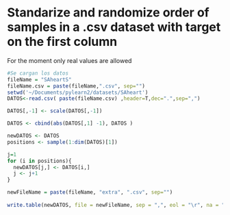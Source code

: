 Standarize and randomize order of samples in a .csv dataset with target on the first column
========================================================

For the moment only real values are allowed

```r
#Se cargan los datos
fileName = "SAheartS"
fileName.csv = paste(fileName,".csv", sep="")
setwd('~/Documents/pylearn2/datasets/SAheart')
DATOS<-read.csv( paste(fileName.csv) ,header=T,dec=".",sep=",")

```


```r
DATOS[,-1] <- scale(DATOS[,-1])
```


```r
DATOS <- cbind(abs(DATOS[,1] -1), DATOS )

```


```r
newDATOS <- DATOS
positions <- sample(1:dim(DATOS)[1])

j=1
for (i in positions){
  newDATOS[j,] <- DATOS[i,]
  j <- j+1
}
```


```r

newFileName = paste(fileName, "extra", ".csv", sep="")
                
write.table(newDATOS, file = newFileName, sep = ",", eol = "\r", na = "NA", dec = ".", row.names = FALSE, col.names = TRUE)
```


